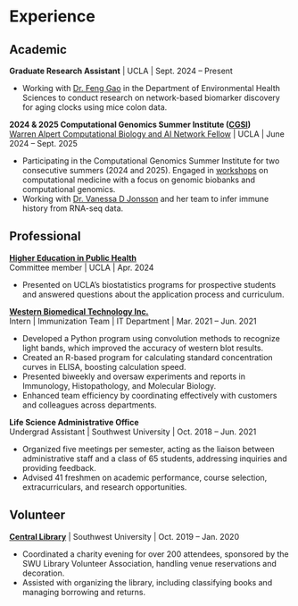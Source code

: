 # Experience

## Academic

**Graduate Research Assistant** | UCLA | Sept. 2024 – Present

- Working with [Dr. Feng Gao](https://ph.ucla.edu/about/faculty-staff-directory/feng-gao) in the Department of Environmental Health Sciences to conduct research on network-based biomarker discovery for aging clocks using mice colon data.


**2024 & 2025 Computational Genomics Summer Institute ([CGSI](http://computationalgenomics.bioinformatics.ucla.edu/))**    
[Warren Alpert Computational Biology and AI Network Fellow](assets/Warren_Alpert_Computational_Biology_Fellow.pdf) | UCLA | June 2024 – Sept. 2025

- Participating in the Computational Genomics Summer Institute for two consecutive summers (2024 and 2025). Engaged in [workshops](http://computationalgenomics.bioinformatics.ucla.edu/schedule/) on computational medicine with a focus on genomic biobanks and computational genomics.
- Working with [Dr. Vanessa D Jonsson](https://jonssonlab.com/people) and her team to infer immune history from RNA-seq data.


## Professional


[**Higher Education in Public Health**](assets/Higher_Education_in_Public_Health.pdf)    
Committee member | UCLA | Apr. 2024

- Presented on UCLA’s biostatistics programs for prospective students and answered questions about the application process and curriculum.


[**Western Biomedical Technology Inc.**](https://www.wstbio.com/)    
Intern | Immunization Team | IT Department | Mar. 2021 – Jun. 2021

- Developed a Python program using convolution methods to recognize light bands, which improved the accuracy of western blot results.
-	Created an R-based program for calculating standard concentration curves in ELISA, boosting calculation speed.
-	Presented biweekly and oversaw experiments and reports in Immunology, Histopathology, and Molecular Biology.
-	Enhanced team efficiency by coordinating effectively with customers and colleagues across departments.

**Life Science Administrative Office**     
Undergrad Assistant | Southwest University | Oct. 2018 – Jun. 2021

- Organized five meetings per semester, acting as the liaison between administrative staff and a class of 65 students, addressing inquiries and providing feedback.
- Advised 41 freshmen on academic performance, course selection, extracurriculars, and research opportunities.



## Volunteer

[**Central Library**](assets/Certificate_of_Volunteer.pdf) | Southwest University | Oct. 2019 – Jan. 2020

- Coordinated a charity evening for over 200 attendees, sponsored by the SWU Library Volunteer Association, handling venue reservations and decoration.
- Assisted with organizing the library, including classifying books and managing borrowing and returns.



